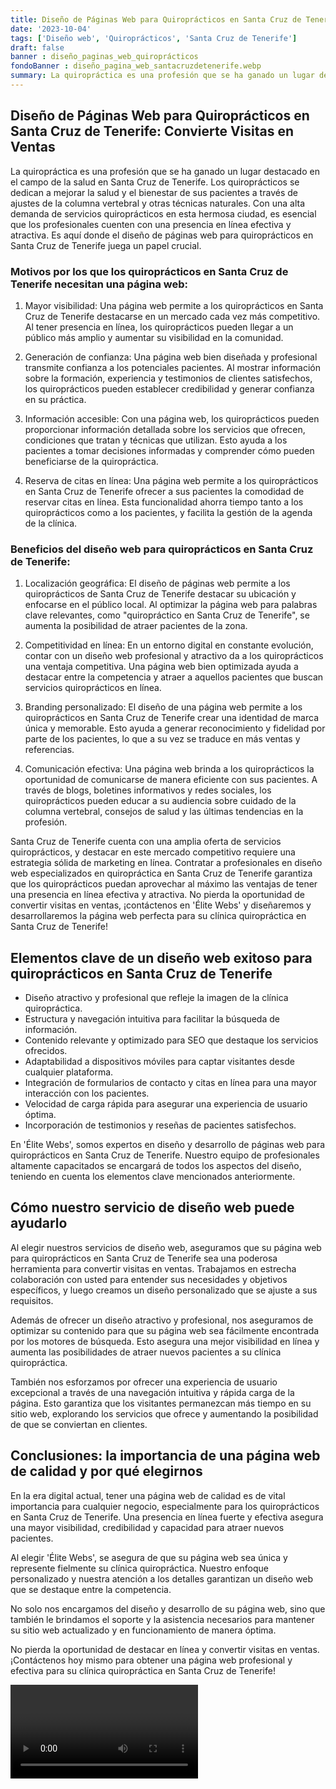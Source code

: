 ```yaml
---
title: Diseño de Páginas Web para Quiroprácticos en Santa Cruz de Tenerife
date: '2023-10-04'
tags: ['Diseño web', 'Quiroprácticos', 'Santa Cruz de Tenerife']
draft: false
banner : diseño_paginas_web_quiroprácticos
fondoBanner : diseño_pagina_web_santacruzdetenerife.webp
summary: La quiropráctica es una profesión que se ha ganado un lugar destacado en el campo de la salud en Santa Cruz de Tenerife. Los quiroprácticos se dedican a mejorar la salud y el bienestar de sus pacientes a través de ajustes de la columna vertebral y otras técnicas naturales. Con una alta demanda de servicios quiroprácticos en esta hermosa ciudad, es esencial que los profesionales cuenten con una presencia en línea efectiva y atractiva. Es aquí donde el diseño de páginas web para quiroprácticos en Santa Cruz de Tenerife juega un papel crucial.
---
```


## Diseño de Páginas Web para Quiroprácticos en Santa Cruz de Tenerife: Convierte Visitas en Ventas

La quiropráctica es una profesión que se ha ganado un lugar destacado en el campo de la salud en Santa Cruz de Tenerife. Los quiroprácticos se dedican a mejorar la salud y el bienestar de sus pacientes a través de ajustes de la columna vertebral y otras técnicas naturales. Con una alta demanda de servicios quiroprácticos en esta hermosa ciudad, es esencial que los profesionales cuenten con una presencia en línea efectiva y atractiva. Es aquí donde el diseño de páginas web para quiroprácticos en Santa Cruz de Tenerife juega un papel crucial.

### Motivos por los que los quiroprácticos en Santa Cruz de Tenerife necesitan una página web:

1. Mayor visibilidad: Una página web permite a los quiroprácticos en Santa Cruz de Tenerife destacarse en un mercado cada vez más competitivo. Al tener presencia en línea, los quiroprácticos pueden llegar a un público más amplio y aumentar su visibilidad en la comunidad.

2. Generación de confianza: Una página web bien diseñada y profesional transmite confianza a los potenciales pacientes. Al mostrar información sobre la formación, experiencia y testimonios de clientes satisfechos, los quiroprácticos pueden establecer credibilidad y generar confianza en su práctica.

3. Información accesible: Con una página web, los quiroprácticos pueden proporcionar información detallada sobre los servicios que ofrecen, condiciones que tratan y técnicas que utilizan. Esto ayuda a los pacientes a tomar decisiones informadas y comprender cómo pueden beneficiarse de la quiropráctica.

4. Reserva de citas en línea: Una página web permite a los quiroprácticos en Santa Cruz de Tenerife ofrecer a sus pacientes la comodidad de reservar citas en línea. Esta funcionalidad ahorra tiempo tanto a los quiroprácticos como a los pacientes, y facilita la gestión de la agenda de la clínica.

### Beneficios del diseño web para quiroprácticos en Santa Cruz de Tenerife:

1. Localización geográfica: El diseño de páginas web permite a los quiroprácticos de Santa Cruz de Tenerife destacar su ubicación y enfocarse en el público local. Al optimizar la página web para palabras clave relevantes, como "quiropráctico en Santa Cruz de Tenerife", se aumenta la posibilidad de atraer pacientes de la zona.

2. Competitividad en línea: En un entorno digital en constante evolución, contar con un diseño web profesional y atractivo da a los quiroprácticos una ventaja competitiva. Una página web bien optimizada ayuda a destacar entre la competencia y atraer a aquellos pacientes que buscan servicios quiroprácticos en línea.

3. Branding personalizado: El diseño de una página web permite a los quiroprácticos en Santa Cruz de Tenerife crear una identidad de marca única y memorable. Esto ayuda a generar reconocimiento y fidelidad por parte de los pacientes, lo que a su vez se traduce en más ventas y referencias.

4. Comunicación efectiva: Una página web brinda a los quiroprácticos la oportunidad de comunicarse de manera eficiente con sus pacientes. A través de blogs, boletines informativos y redes sociales, los quiroprácticos pueden educar a su audiencia sobre cuidado de la columna vertebral, consejos de salud y las últimas tendencias en la profesión.

Santa Cruz de Tenerife cuenta con una amplia oferta de servicios quiroprácticos, y destacar en este mercado competitivo requiere una estrategia sólida de marketing en línea. Contratar a profesionales en diseño web especializados en quiropráctica en Santa Cruz de Tenerife garantiza que los quiroprácticos puedan aprovechar al máximo las ventajas de tener una presencia en línea efectiva y atractiva. No pierda la oportunidad de convertir visitas en ventas, ¡contáctenos en 'Élite Webs' y diseñaremos y desarrollaremos la página web perfecta para su clínica quiropráctica en Santa Cruz de Tenerife!

<GifSeo />

<Cta />

## Elementos clave de un diseño web exitoso para quiroprácticos en Santa Cruz de Tenerife

- Diseño atractivo y profesional que refleje la imagen de la clínica quiropráctica.
- Estructura y navegación intuitiva para facilitar la búsqueda de información.
- Contenido relevante y optimizado para SEO que destaque los servicios ofrecidos.
- Adaptabilidad a dispositivos móviles para captar visitantes desde cualquier plataforma.
- Integración de formularios de contacto y citas en línea para una mayor interacción con los pacientes.
- Velocidad de carga rápida para asegurar una experiencia de usuario óptima.
- Incorporación de testimonios y reseñas de pacientes satisfechos.

En 'Élite Webs', somos expertos en diseño y desarrollo de páginas web para quiroprácticos en Santa Cruz de Tenerife. Nuestro equipo de profesionales altamente capacitados se encargará de todos los aspectos del diseño, teniendo en cuenta los elementos clave mencionados anteriormente.

## Cómo nuestro servicio de diseño web puede ayudarlo

Al elegir nuestros servicios de diseño web, aseguramos que su página web para quiroprácticos en Santa Cruz de Tenerife sea una poderosa herramienta para convertir visitas en ventas. Trabajamos en estrecha colaboración con usted para entender sus necesidades y objetivos específicos, y luego creamos un diseño personalizado que se ajuste a sus requisitos.

Además de ofrecer un diseño atractivo y profesional, nos aseguramos de optimizar su contenido para que su página web sea fácilmente encontrada por los motores de búsqueda. Esto asegura una mejor visibilidad en línea y aumenta las posibilidades de atraer nuevos pacientes a su clínica quiropráctica.

También nos esforzamos por ofrecer una experiencia de usuario excepcional a través de una navegación intuitiva y rápida carga de la página. Esto garantiza que los visitantes permanezcan más tiempo en su sitio web, explorando los servicios que ofrece y aumentando la posibilidad de que se conviertan en clientes.

## Conclusiones: la importancia de una página web de calidad y por qué elegirnos

En la era digital actual, tener una página web de calidad es de vital importancia para cualquier negocio, especialmente para los quiroprácticos en Santa Cruz de Tenerife. Una presencia en línea fuerte y efectiva asegura una mayor visibilidad, credibilidad y capacidad para atraer nuevos pacientes.

Al elegir 'Élite Webs', se asegura de que su página web sea única y represente fielmente su clínica quiropráctica. Nuestro enfoque personalizado y nuestra atención a los detalles garantizan un diseño web que se destaque entre la competencia.

No solo nos encargamos del diseño y desarrollo de su página web, sino que también le brindamos el soporte y la asistencia necesarios para mantener su sitio web actualizado y en funcionamiento de manera óptima.

No pierda la oportunidad de destacar en línea y convertir visitas en ventas. ¡Contáctenos hoy mismo para obtener una página web profesional y efectiva para su clínica quiropráctica en Santa Cruz de Tenerife!

<Video />

<CtaBot job='Quiroprácticos' city='Santa Cruz de Tenerife'/>

<Gmaps query='Santa Cruz de Tenerife+españa+maps' />